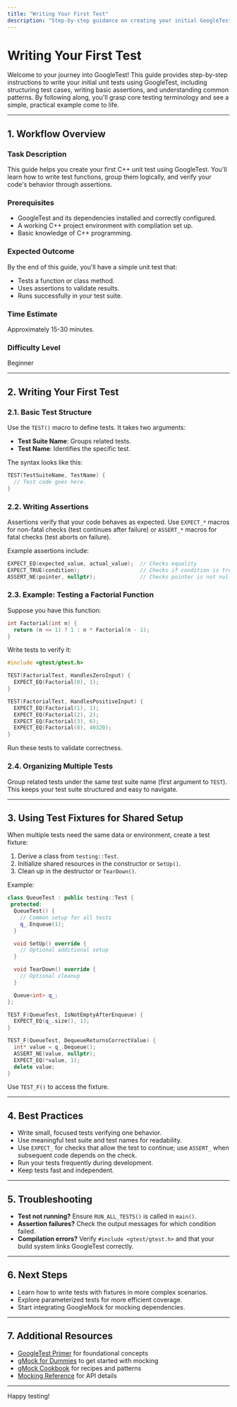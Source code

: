 ```yaml
---
title: "Writing Your First Test"
description: "Step-by-step guidance on creating your initial GoogleTest unit tests, including test case structure, basic assertions, and common patterns. Introduces core terminology and walks through a simple, practical example."
---
```


# Writing Your First Test

Welcome to your journey into GoogleTest! This guide provides step-by-step instructions to write your initial unit tests using GoogleTest, including structuring test cases, writing basic assertions, and understanding common patterns. By following along, you'll grasp core testing terminology and see a simple, practical example come to life.

---

## 1. Workflow Overview

### Task Description
This guide helps you create your first C++ unit test using GoogleTest. You'll learn how to write test functions, group them logically, and verify your code's behavior through assertions.

### Prerequisites
- GoogleTest and its dependencies installed and correctly configured.
- A working C++ project environment with compilation set up.
- Basic knowledge of C++ programming.

### Expected Outcome
By the end of this guide, you'll have a simple unit test that:
- Tests a function or class method.
- Uses assertions to validate results.
- Runs successfully in your test suite.

### Time Estimate
Approximately 15-30 minutes.

### Difficulty Level
Beginner

---

## 2. Writing Your First Test

### 2.1. Basic Test Structure
Use the `TEST()` macro to define tests. It takes two arguments:

- **Test Suite Name**: Groups related tests.
- **Test Name**: Identifies the specific test.

The syntax looks like this:

```cpp
TEST(TestSuiteName, TestName) {
  // Test code goes here.
}
```

### 2.2. Writing Assertions
Assertions verify that your code behaves as expected. Use `EXPECT_*` macros for non-fatal checks (test continues after failure) or `ASSERT_*` macros for fatal checks (test aborts on failure).

Example assertions include:

```cpp
EXPECT_EQ(expected_value, actual_value);  // Checks equality
EXPECT_TRUE(condition);                   // Checks if condition is true
ASSERT_NE(pointer, nullptr);              // Checks pointer is not null; aborts if fails
```

### 2.3. Example: Testing a Factorial Function
Suppose you have this function:

```cpp
int Factorial(int n) {
  return (n <= 1) ? 1 : n * Factorial(n - 1);
}
```

Write tests to verify it:

```cpp
#include <gtest/gtest.h>

TEST(FactorialTest, HandlesZeroInput) {
  EXPECT_EQ(Factorial(0), 1);
}

TEST(FactorialTest, HandlesPositiveInput) {
  EXPECT_EQ(Factorial(1), 1);
  EXPECT_EQ(Factorial(2), 2);
  EXPECT_EQ(Factorial(3), 6);
  EXPECT_EQ(Factorial(8), 40320);
}
```

Run these tests to validate correctness.

### 2.4. Organizing Multiple Tests
Group related tests under the same test suite name (first argument to `TEST`). This keeps your test suite structured and easy to navigate.

---

## 3. Using Test Fixtures for Shared Setup

When multiple tests need the same data or environment, create a test fixture:

1. Derive a class from `testing::Test`.
2. Initialize shared resources in the constructor or `SetUp()`.
3. Clean up in the destructor or `TearDown()`.

Example:

```cpp
class QueueTest : public testing::Test {
 protected:
  QueueTest() {
    // Common setup for all tests
    q_.Enqueue(1);
  }

  void SetUp() override {
    // Optional additional setup
  }

  void TearDown() override {
    // Optional cleanup
  }

  Queue<int> q_;
};

TEST_F(QueueTest, IsNotEmptyAfterEnqueue) {
  EXPECT_EQ(q_.size(), 1);
}

TEST_F(QueueTest, DequeueReturnsCorrectValue) {
  int* value = q_.Dequeue();
  ASSERT_NE(value, nullptr);
  EXPECT_EQ(*value, 1);
  delete value;
}
```

Use `TEST_F()` to access the fixture.

---

## 4. Best Practices

- Write small, focused tests verifying one behavior.
- Use meaningful test suite and test names for readability.
- Use `EXPECT_` for checks that allow the test to continue; use `ASSERT_` when subsequent code depends on the check.
- Run your tests frequently during development.
- Keep tests fast and independent.

---

## 5. Troubleshooting

- **Test not running?** Ensure `RUN_ALL_TESTS()` is called in `main()`.
- **Assertion failures?** Check the output messages for which condition failed.
- **Compilation errors?** Verify `#include <gtest/gtest.h>` and that your build system links GoogleTest correctly.

---

## 6. Next Steps

- Learn how to write tests with fixtures in more complex scenarios.
- Explore parameterized tests for more efficient coverage.
- Start integrating GoogleMock for mocking dependencies.

---

## 7. Additional Resources

- [GoogleTest Primer](../docs/primer.md) for foundational concepts
- [gMock for Dummies](../docs/gmock_for_dummies.md) to get started with mocking
- [gMock Cookbook](../docs/gmock_cook_book.md) for recipes and patterns
- [Mocking Reference](../docs/reference/mocking.md) for API details

---

Happy testing!
